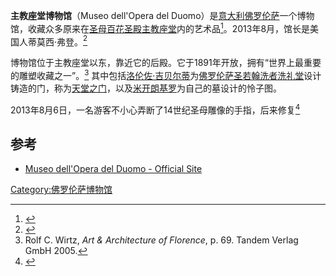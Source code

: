 {{coord|43|46|20.4|N|11|15|22.40|E|display=title}}
{{Infobox Museum
 |name          = 主教座堂博物馆
 |image         = Nuovo museo dell'opera del duomo, facciatone arnolfiano di santa maria del fiore, 000.jpg
 |imagesize     = 280
 |location      = [[意大利|意大利]][[佛罗伦萨|佛罗伦萨]][[主教座堂广场_(佛罗伦萨)|主教座堂广场]]9号
}}
'''主教座堂博物馆'''（Museo dell'Opera del Duomo）是[[意大利|意大利]][[佛罗伦萨|佛罗伦萨]]一个博物馆，收藏众多原来在[[圣母百花圣殿|圣母百花圣殿主教座堂]]内的艺术品<ref>{{cite web |url=http://www.operaduomo.firenze.it/opera/ |title=Opera, Profilo |author= |date= |website=OperaDuomo |language=it |accessdate=August 6, 2013 |archive-date=2013-12-11 |archive-url=https://web.archive.org/web/20131211130657/http://operaduomo.firenze.it/opera/ |dead-url=no }}</ref>。2013年8月，馆长是美国人蒂莫西·弗登。<ref>{{cite news |title=American tourist snaps finger off 600-year-old statue at Italian museum |author= |url=http://www.foxnews.com/world/2013/08/06/american-tourist-snaps-finger-off-600-year-old-statue-at-italian-museum/?test=latestnews |newspaper=FoxNews.com |date=August 6, 2013 |accessdate=August 6, 2013 }}{{Dead link|date=2019年2月 |bot=InternetArchiveBot |fix-attempted=yes }}</ref>

博物馆位于主教座堂以东，靠近它的后殿。它于1891年开放，拥有“世界上最重要的雕塑收藏之一”。<ref>Rolf C. Wirtz, ''Art & Architecture of Florence'', p. 69.  Tandem Verlag GmbH 2005.</ref> 其中包括[[洛伦佐·吉贝尔蒂|洛伦佐·吉贝尔蒂]]为[[佛罗伦萨圣若翰洗者洗礼堂|佛罗伦萨圣若翰洗者洗礼堂]]设计铸造的门，称为[[天堂之门_(浮雕)|天堂之门]]，以及[[米开朗基罗|米开朗基罗]]为自己的墓设计的怜子图。

2013年8月6日，一名游客不小心弄断了14世纪圣母雕像的手指，后来修复<ref>{{cite news |title=Florence: US Tourist Breaks Priceless Statue |author= |url=http://news.sky.com/story/1125288/florence-us-tourist-breaks-priceless-statue |newspaper=Sky News |date=August 6, 2013 |accessdate=August 6, 2013 |archive-date=2013-08-09 |archive-url=https://web.archive.org/web/20130809133805/http://news.sky.com/story/1125288/florence-us-tourist-breaks-priceless-statue |dead-url=no }}</ref>

== 参考 ==
{{reflist}}
*[http://museo.operaduomo.fi.it/en Museo dell'Opera del Duomo - Official Site]{{Wayback|url=http://museo.operaduomo.fi.it/en |date=20141029053441 }}
{{佛罗伦萨地标}}
[[Category:佛罗伦萨博物馆|Category:佛罗伦萨博物馆]]